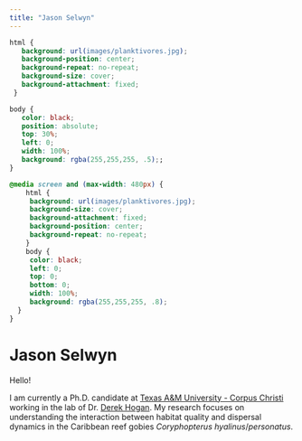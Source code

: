 ```yaml
---
title: "Jason Selwyn"
---
```

<!--hello, this is an html comment--> 
<!--the title here NORMALLY controls the big text at the top of this web page as well as the title shown within the tab but I changed that so this title only controls the text within the tab for all .Rmds/.htmls (the change is coded within the in_header.html) because I wanted the information in the tab to say something different than the text at the top of each web page--> 

<!-- Global site tag (gtag.js) - Google Analytics -->
<script async src="https://www.googletagmanager.com/gtag/js?id=G-XZNV2B7VTX"></script>
<script>
  window.dataLayer = window.dataLayer || [];
  function gtag(){dataLayer.push(arguments);}
  gtag('js', new Date());

  gtag('config', 'G-XZNV2B7VTX');
</script>

<!--the code below indicates this is a code block containing code (within the ```) in the language css and we don't want this code to be echoed onto the website (echo=F)-->
<!--note: no comments can be made within the code block bc rmd is weird so all comments will be below the block and will occur below a comment out version of the thing exactly as it appears within the block,--> 
```css
html {
   background: url(images/planktivores.jpg);
   background-position: center;
   background-repeat: no-repeat;
   background-size: cover;
   background-attachment: fixed;
 }

body {
   color: black;
   position: absolute; 
   top: 30%; 
   left: 0; 
   width: 100%; 
   background: rgba(255,255,255, .5);;
}

@media screen and (max-width: 480px) {
    html {
     background: url(images/planktivores.jpg);
     background-size: cover;
     background-attachment: fixed;
     background-position: center;
     background-repeat: no-repeat;
    }
    body {
     color: black;
     left: 0;
     top: 0;
     bottom: 0;
     width: 100%; 
     background: rgba(255,255,255, .8);
  }
}
```

<!-- ```{css, echo=FALSE} -->
 <!-- html { -->
 <!--   background: url(images/virgatus_new.jpg);  -->
 <!--   background-position: center; -->
 <!--   background-repeat: no-repeat; -->
 <!--   background-size: cover; -->
 <!--   background-attachment: fixed; -->
 <!-- } -->

<!-- the html object formatted above (still in the language css) sets the background image used for this webpage 
#IMP the image is dynamically scaling when set this way meaning it's size and what is show changes when you change your browser/screen size
the url() command tells the computer where this image is currently located compared to the director the rproj is in so it's in a folder called images and the image itself is called virgatus_new.jpg
#IMP 2: the only issue with using this css background style image is that you cannot add informative captions to them, this is bc css is meant to be used purely for aesthetics, not for conveying information
background-position: center; just centers the image vertically and horizontally within the screen
background-repeat: no-repeat; means if the screen is too big that the image can't take up the whole thing, don't repeat the image
background-size: cover is what makes this image cover the entire width of the screen
background-attachment: fixed; is kind of complicated but means that is there is enough text that the screen needs to scroll, keep the image fixed in it's place aka don't scroll with the text -->

<!-- body { -->
<!--    color: black; -->
<!--    position: absolute;  -->
<!--    top: 200px;  -->
<!--    left: 0;  -->
<!--    width: 100%;  -->
<!--    background: rgba(211, 211, 211, .7); -->
<!-- } -->

<!--the body object formatted above (still in the language css) sets the style for the "body" aka the actual text within this web page
#IMP: this body is set here because it is different than the way we generally want the body formatted in the other pages, if it was something that we wanted on all of the pages then we would set it within the style.css
color: sets the color of the text
position: absolute sets the position to be the same relative to the scaling of it's containing block aka relative to the position of other things contained within the page (like images)
top: 200 px means the body will start 200 pixels down from the top of the screen (again regardless of width or other things contained withing this page as discussed above)
left: 0 means the body will start 0 pixels from the left of the screen (again regardless of width or other things contained withing this page as discussed above)
width: 100% sets the width of the body to cover 100% of the width of the screen
background: rgba(211, 211, 211, .7); sets the background of the body to be a light grey (hex code 211, 211, 211) with an alpha (transparency) value of .7 (70% opaque) -->

<!-- @media screen and (max-width: 480px) { -->
<!--     html { -->
<!--      background: url(images/virgatus_thin.jpg); -->
<!--      background-size: cover; -->
<!--      background-attachment: fixed; -->
<!--      background-position: center; -->
<!--      background-repeat: no-repeat; -->
<!--     } -->
<!--     body { -->
<!--      color: black; -->
<!--      left: 0;  -->
<!--      top: 100px; -->
<!--      width: 100%;  -->
<!--      background: rgba(211, 211, 211, .7); -->
<!--   } -->
<!-- } -->
<!-- this block changes the settings that were discussed above to be different if the screen size is smaller than 480 pixels in width aka on phones/ipads because the formatting as it was looked super bad on phones before

you can check what this looks like after knitting this web page by narrowing your screen until it shifts into the different formatting

the html object is formatted to be largely the same as the default for bigger screens that was discussed above, one difference is the image that it uses (virgatus_thin.jpg) is a cropped version of the original image because it looks nicer to have a skinnier image here

the body formatting here is also largerly the same except there is a smaller distance from the top of the screen (100 px instead of 200px) -->

<!-- below is the actual body of the text, aka what is getting formatted in the css body{} above -->

# Jason Selwyn 
<!-- Wessinger Lab is text that is in the header 1 format (styled to have a certain font size and to be centered within the style.css) which is the largest header and is always called in rmd by a single hastag (unlike normal R where hashtags are comments, hashtags always represent the size of the header in rmd, so ## is header 2 the second biggest header and ### is header 3 which is third biggest... etc.)--> 

Hello!

I am currently a Ph.D. candidate at [Texas A&M University - Corpus Christi](https://tamucc.edu/) working in the lab of Dr. [Derek Hogan](https://derekhoganresearch.wordpress.com/). My research focuses on understanding the interaction between habitat quality and dispersal dynamics in the Caribbean reef gobies <i>Coryphopterus hyalinus</i>/<i>personatus</i>.

<!-- the text above is all normal body text which is styled first by the css formatting contained within this web page as discussed above (currently formats placement, background color) and second by the formatting contained in the style.css (currently formats font type and font size)-->
<!--note the [] encase a set of words that are hyperlinked by the following link contained within the () -->
